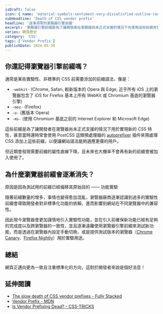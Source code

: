 ```yaml
---
isDraft: false
icon: { name: 'material-symbols:sentiment-very-dissatisfied-outline-rounded', title: '死掉的人臉表情符號' }
subHeadline: 'Death of CSS vendor prefix'
headline: '逐漸凋零的瀏覽器引擎前綴'
excerpt: '瀏覽器引擎前綴是為了讓開發者在瀏覽器尚未正式支援的情況下先使用這些前綴來實現一些新的 CSS 特性，甚至當時還時常會使用 PostCSS 這類預處理器的 autoprefixer 插件來預處理 CSS 添加上這些前綴。近期發現需要前綴的屬性越來越少，未來也大機率不會再有新的前綴被加入了。'
series: 網頁歷史
category: 'CSS'
tags: ['Vendor Prefix']
publishDate: 2024-05-30
---
```


## 你還記得瀏覽器引擎前綴嗎？

通常是某些實驗性、非標準的 CSS 前需要添加的前綴語法，像是：

- `-webkit-` (Chrome, Safari, 較新版本的 Opera 與 Edge, 近乎所有 iOS 上的瀏覽器包含了 iOS for Firefox 基本上所有 WebKit 或 Chromium 基底的瀏覽器引擎)
- `-moz-` (Firefox)
- `-o-` (舊版本 Opera)
- `-ms-` (使用 Chromium 基底之前的 Internet Explorer 和 Microsoft Edge)

這些前綴是為了讓開發者在瀏覽器尚未正式支援的情況下用於實現新的 CSS 特性，甚至當時還時常會使用 PostCSS 這類預處理器的 [autoprefixer](https://github.com/postcss/autoprefixer) 插件來預處理 CSS 添加上這些前綴，以便讓網站語法能夠適應更廣的用戶。

但近期會發現需要前綴的屬性直線下降，且未來也大機率不會再有新的前綴會被加入使用了。

## 為什麼瀏覽器前綴會逐漸消失？

原因是因為測試用的前綴已經偏移其原始目的 —— 功能實驗

隨著前綴數量的增多，事情也變得愈加混亂，瀏覽器廠商逐漸認識到過多的實驗性前綴會導致開發者對非標準化功能的依賴，進而影響到網站在不同瀏覽器中的兼容性。

因此現今瀏覽器會更加謹慎地引入實驗性功能，並在引入前確保新功能已經有足夠的完成度以及跨瀏覽器的一致性，並且逐漸遠離使用瀏覽器引擎前綴來測試新功能，而是透過在瀏覽器內設定手動切換，或是提供測試版本的瀏覽器（[Chrome Canary](https://www.google.com/chrome/canary/)、[Firefox Nightly](https://www.mozilla.org/en-US/firefox/channel/desktop/)）用於實驗用途。

## 總結

網頁正邁向更為一致且注重標準化的方向，這對於開發者來說是個好消息！

## 延伸閱讀

- [The slow death of CSS vendor prefixes - Fully Stacked](https://fullystacked.net/prefix/)
- [Vendor Prefix - MDN](https://developer.mozilla.org/en-US/docs/Glossary/Vendor_Prefix)
- [Is Vendor Prefixing Dead? - CSS-TRICKS](https://css-tricks.com/is-vendor-prefixing-dead/)

